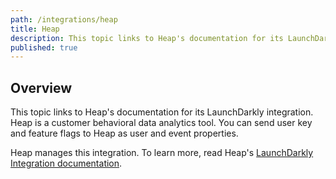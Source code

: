 ```yaml
---
path: /integrations/heap
title: Heap
description: This topic links to Heap's documentation for its LaunchDarkly integration. Heap is a customer behavioral data analytics tool.
published: true
---
```



## Overview

This topic links to Heap's documentation for its LaunchDarkly integration. Heap is a customer behavioral data analytics tool. You can send user key and feature flags to Heap as user and event properties.

Heap manages this integration. To learn more, read Heap's [LaunchDarkly Integration documentation](https://help.heap.io/integrations/testing-and-personalization/launchdarkly/).
